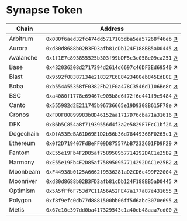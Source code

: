 # Synapse Token

| Chain     | Address                                      |
|-----------|----------------------------------------------|
| Arbitrum  | `0x080f6aed32fc474dd5717105dba5ea57268f46eb` [↗](https://arbiscan.io/token/0x080f6aed32fc474dd5717105dba5ea57268f46eb)|
| Aurora    | `0xd80d8688b02B3FD3afb81cDb124F188BB5aD0445` [↗](https://explorer.mainnet.aurora.dev/address/0xd80d8688b02B3FD3afb81cDb124F188BB5aD0445/transactions)|
| Avalanche | `0x1f1E7c893855525b303f99bDF5c3c05Be09ca251` [↗](https://snowtrace.io/address/0x1f1E7c893855525b303f99bDF5c3c05Be09ca251)|
| Base      | `0x432036208d2717394d2614d6697c46DF3Ed69540` [↗](https://basescan.org/address/0x432036208d2717394d2614d6697c46DF3Ed69540)|
| Blast     | `0x9592f08387134e218327E6E8423400eb845EdE0E` [↗](https://blastscan.io/address/0x9592f08387134e218327E6E8423400eb845EdE0E)|
| Boba      | `0xb554A55358fF0382Fb21F0a478C3546d1106Be8c` [↗](https://blockexplorer.boba.network/tokens/0xb554A55358fF0382Fb21F0a478C3546d1106Be8c/token-transfers)|
| BSC       | `0xa4080f1778e69467e905b8d6f72f6e441f9e9484` [↗](https://bscscan.com/token/0xa4080f1778e69467e905b8d6f72f6e441f9e9484)|
| Canto     | `0x555982d2E211745b96736665e19D9308B615F78e` [↗](https://canto.dex.guru/address/0x555982d2e211745b96736665e19d9308b615f78e)|
| Cronos    | `0xFD0F80899983b8D46152aa1717D76cba71a31616` [↗](https://cronoscan.com/address/0xFD0F80899983b8D46152aa1717D76cba71a31616)|
| DFK       | `0xB6b5C854a8f71939556d4f3a2e5829F7FcC1bf2A` [↗](https://subnets.avax.network/defi-kingdoms/dfk-chain/explorer/address/0xB6b5C854a8f71939556d4f3a2e5829F7FcC1bf2A)|
| Dogechain | `0xDfA53EeBA61D69E1D2b56b36d78449368F0265c1` [↗](https://explorer.dogechain.dog/address/0xDfA53EeBA61D69E1D2b56b36d78449368F0265c1)|
| Ethereum  | `0x0f2D719407FdBeFF09D87557AbB7232601FD9F29` [↗](https://etherscan.io/token/0x0f2D719407FdBeFF09D87557AbB7232601FD9F29)|
| Fantom    | `0xE55e19Fb4F2D85af758950957714292DAC1e25B2` [↗](https://ftmscan.com/address/0xe55e19fb4f2d85af758950957714292dac1e25b2)|
| Harmony   | `0xE55e19Fb4F2D85af758950957714292DAC1e25B2` [↗](https://explorer.harmony.one/address/0xe55e19fb4f2d85af758950957714292dac1e25b2)|
| Moonbeam  | `0xF44938b0125A6662f9536281aD2CD6c499F22004` [↗](https://moonscan.io/address/0xF44938b0125A6662f9536281aD2CD6c499F22004)|
| Moonriver | `0xd80d8688b02B3FD3afb81cDb124F188BB5aD0445` [↗](https://moonriver.moonscan.io/address/0xd80d8688b02B3FD3afb81cDb124F188BB5aD0445)|
| Optimism  | `0x5A5fFf6F753d7C11A56A52FE47a177a87e431655` [↗](https://optimistic.etherscan.io/address/0x5A5fFf6F753d7C11A56A52FE47a177a87e431655)|
| Polygon   | `0xf8f9efc0db77d8881500bb06ff5d6abc3070e695` [↗](https://polygonscan.com/token/0xf8f9efc0db77d8881500bb06ff5d6abc3070e695)|
| Metis     | `0x67c10c397dd0ba417329543c1a40eb48aaa7cd00` [↗](https://andromeda-explorer.metis.io/address/0x67C10C397dD0Ba417329543c1a40eb48AAa7cd00)|
